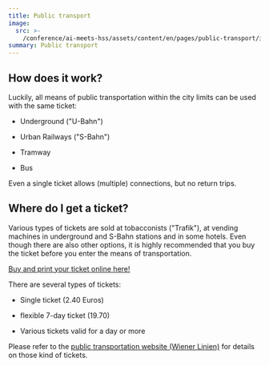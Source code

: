 ```yaml
---
title: Public transport
image:
  src: >-
    /conference/ai-meets-hss/assets/content/en/pages/public-transport/image/src.jpg
summary: Public transport
---
```

## **How does it work?**

Luckily, all means of public transportation within the city limits can be used with the same ticket:

* Underground ("U-Bahn")

* Urban Railways ("S-Bahn")

* Tramway

* Bus

Even a single ticket allows (multiple) connections, but no return trips.

## **Where do I get a ticket?**

Various types of tickets are sold at tobacconists ("Trafik"), at vending machines in underground and S-Bahn stations and in some hotels. Even though there are also other options, it is highly recommended that you buy the ticket before you enter the means of transportation.

[Buy and print your ticket online here!](https://www.wienerlinien.at/web/wl-en/tickets)

There are several types of tickets:

* Single ticket (2.40 Euros)

* flexible 7-day ticket (19.70)

* Various tickets valid for a day or more

Please refer to the [public transportation website (Wiener Linien)](https://www.wienerlinien.at/web/wl-en) for details on those kind of tickets.

